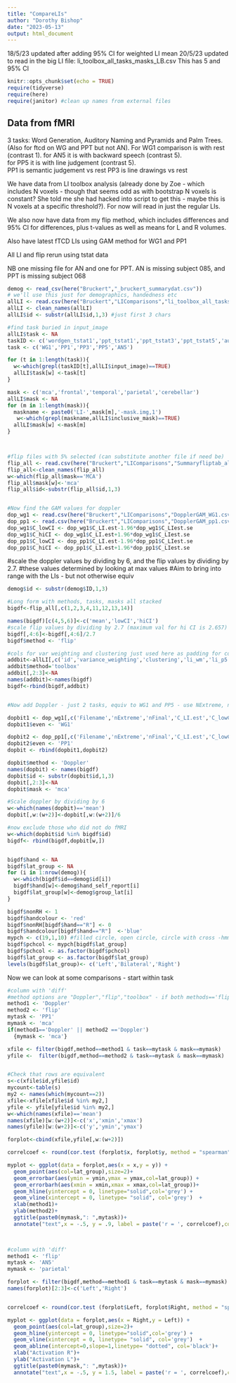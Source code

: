 ```yaml
---
title: "CompareLIs"
author: "Dorothy Bishop"
date: "2023-05-13"
output: html_document
---
```


18/5/23
updated after adding 95% CI for weighted LI mean
20/5/23
updated to read in the big LI file: li_toolbox_all_tasks_masks_LB.csv
This has 5 and 95% CI

```r
knitr::opts_chunk$set(echo = TRUE)
require(tidyverse)
require(here)
require(janitor) #clean up names from external files
```

## Data from fMRI

3 tasks: Word Generation, Auditory Naming and Pyramids and Palm Trees.  
(Also for ftcd on WG and PPT but not AN).
For WG1 comparison is with rest (contrast 1).
for AN5 it is with backward speech (contrast 5).   
for PP5 it is with line judgement (contrast 5).  
PP1 is semantic judgement vs rest
PP3 is line drawings vs rest

We have data from LI toolbox analysis (already done by Zoe - which includes N voxels - though that seems odd as with bootstrap N voxels is constant? She told me she had hacked into script to get this - maybe this is N voxels at a specific threshold?). For now will read in just the regular LIs. 

We also now have data from my flip method, which includes differences and 95% CI for differences, plus t-values as well as means for L and R volumes. 

Also have latest fTCD LIs using GAM method for WG1 and PP1

All LI and flip rerun using tstat data

NB one missing file for AN and one for PPT. 
 AN is missing subject 085, and PPT is missing subject 068


```r
demog <- read_csv(here("Bruckert","_bruckert_summarydat.csv"))
# we'll use this just for demographics, handedness etc
allLI <- read.csv(here("Bruckert","LIComparisons","li_toolbox_all_tasks_masks_LB.csv"))
allLI <- clean_names(allLI)
allLI$id <- substr(allLI$id,1,3) #just first 3 chars

#find task buried in input_image
allLI$task <- NA
taskID <- c('wordgen_tstat1','ppt_tstat1','ppt_tstat3','ppt_tstat5','audnam_tstat5')
task <- c('WG1','PP1','PP3','PP5','AN5')

for (t in 1:length(task)){
  w<-which(grepl(taskID[t],allLI$input_image)==TRUE)
  allLI$task[w] <-task[t]
}

mask <- c('mca','frontal','temporal','parietal','cerebellar')
allLI$mask <- NA
for (m in 1:length(mask)){
  maskname <- paste0('LI-',mask[m],'-mask.img,1')
   w<-which(grepl(maskname,allLI$inclusive_mask)==TRUE)
  allLI$mask[w] <-mask[m]
}



#flip files with 5% selected (can substitute another file if need be)
flip_all <- read.csv(here("Bruckert","LIComparisons","Summaryfliptab_all_1000_5.csv"))
flip_all<-clean_names(flip_all)
w<-which(flip_all$mask=='MCA')
flip_all$mask[w]<-'mca'
flip_all$id<-substr(flip_all$id,1,3)


#Now find the GAM values for doppler
dop_wg1 <- read.csv(here("Bruckert","LIComparisons","DopplerGAM_WG1.csv"))
dop_pp1 <- read.csv(here("Bruckert","LIComparisons","DopplerGAM_pp1.csv"))
dop_wg1$C_lowCI <- dop_wg1$C_LI.est-1.96*dop_wg1$C_LIest.se
dop_wg1$C_hiCI <- dop_wg1$C_LI.est+1.96*dop_wg1$C_LIest.se
dop_pp1$C_lowCI <- dop_pp1$C_LI.est-1.96*dop_pp1$C_LIest.se
dop_pp1$C_hiCI <- dop_pp1$C_LI.est+1.96*dop_pp1$C_LIest.se

```

#scale the doppler values by dividing by 6, and the flip values by dividing by 2.7.
#these values determined by looking at max values
#Aim to bring into range with the LIs - but not otherwise equiv


```r
demog$id <- substr(demog$ID,1,3)

#Long form with methods, tasks, masks all stacked
bigdf<-flip_all[,c(1,2,3,4,11,12,13,14)]

names(bigdf)[c(4,5,6)]<-c('mean','lowCI','hiCI')
#scale flip values by dividing by 2.7 (maximum val for hi CI is 2.657)
bigdf[,4:6]<-bigdf[,4:6]/2.7
bigdf$method <- 'flip'

#cols for var weighting and clustering just used here as padding for correct N cols
addbit<-allLI[,c('id','variance_weighting','clustering','li_wm','li_p5','li_p95','mask','task')]
addbit$method='toolbox'
addbit[,2:3]<-NA
names(addbit)<-names(bigdf)
bigdf<-rbind(bigdf,addbit)


#Now add Doppler - just 2 tasks, equiv to WG1 and PP5 - use NExtreme, nFinal,odd and even for padding

dopbit1 <- dop_wg1[,c('Filename','nExtreme','nFinal','C_LI.est','C_lowCI','C_hiCI','odd','even')]
dopbit1$even <- 'WG1'

dopbit2 <- dop_pp1[,c('Filename','nExtreme','nFinal','C_LI.est','C_lowCI','C_hiCI','odd','even')]
dopbit2$even <- 'PP1'
dopbit <- rbind(dopbit1,dopbit2)

dopbit$method <- 'Doppler'
names(dopbit) <- names(bigdf)
dopbit$id <- substr(dopbit$id,1,3)
dopbit[,2:3]<-NA
dopbit$mask <- 'mca'

#Scale doppler by dividing by 6
w<-which(names(dopbit)=='mean')
dopbit[,w:(w+2)]<-dopbit[,w:(w+2)]/6

#now exclude those who did not do fMRI
w<-which(dopbit$id %in% bigdf$id)
bigdf<- rbind(bigdf,dopbit[w,])


bigdf$hand <- NA
bigdf$lat_group <- NA
for (i in 1:nrow(demog)){
  w<-which(bigdf$id==demog$id[i])
  bigdf$hand[w]<-demog$hand_self_report[i]
  bigdf$lat_group[w]<-demog$group_lat[i]
}

bigdf$nonRH <- 1
bigdf$handcolour <- 'red'
bigdf$nonRH[bigdf$hand=="R"] <- 0
bigdf$handcolour[bigdf$hand=="R"]  <-'blue'
mypch <- c(19,1,10) #filled circle, open circle, circle with cross -hmm not good with ggplot
bigdf$pchcol <- mypch[bigdf$lat_group]
bigdf$pchcol <- as.factor(bigdf$pchcol)
bigdf$lat_group <- as.factor(bigdf$lat_group)
levels(bigdf$lat_group)<- c('Left','Bilateral','Right')

```


Now we can look at some comparisons - start within task

```r
#column with 'diff'
#method options are "Doppler","flip","toolbox" - if both methods=='flip' then do LR
method1 <- 'Doppler'
method2 <- 'flip'
mytask <- 'PP1'
mymask <- 'mca'
if(method1=='Doppler' || method2 =='Doppler')
  {mymask <- 'mca'}

xfile <- filter(bigdf,method==method1 & task==mytask & mask==mymask)
yfile <-  filter(bigdf,method==method2 & task==mytask & mask==mymask)


#Check that rows are equivalent
s<-c(xfile$id,yfile$id)
mycount<-table(s)
my2 <- names(which(mycount==2))
xfile<-xfile[xfile$id %in% my2,]
yfile <- yfile[yfile$id %in% my2,]
w<-which(names(xfile)=='mean')
names(xfile)[w:(w+2)]<-c('x','xmin','xmax')
names(yfile)[w:(w+2)]<-c('y','ymin','ymax')

forplot<-cbind(xfile,yfile[,w:(w+2)])

correlcoef <- round(cor.test (forplot$x, forplot$y, method = "spearman",  exact = FALSE)$estimate,3)

myplot <- ggplot(data = forplot,aes(x = x,y = y)) + 
  geom_point(aes(col=lat_group),size=2)+
  geom_errorbar(aes(ymin = ymin,ymax = ymax,col=lat_group)) + 
  geom_errorbarh(aes(xmin = xmin,xmax = xmax,col=lat_group))+
  geom_hline(yintercept = 0, linetype="solid",col='grey') + 
  geom_vline(xintercept = 0, linetype= "solid", col='grey')  + 
  xlab(method1)+
  ylab(method2)+
  ggtitle(paste0(mymask,": ",mytask))+
  annotate("text",x = -.5, y = .9, label = paste('r = ', correlcoef),col='black')
 



```


```r
#column with 'diff'
method1 <- 'flip'
mytask <- 'AN5'
mymask <- 'parietal'

forplot <- filter(bigdf,method==method1 & task==mytask & mask==mymask)
names(forplot)[2:3]<-c('Left','Right')


correlcoef <- round(cor.test (forplot$Left, forplot$Right, method = "spearman",  exact = FALSE)$estimate,3)

myplot <- ggplot(data = forplot,aes(x = Right,y = Left)) + 
  geom_point(aes(col=lat_group),size=2)+
  geom_hline(yintercept = 0, linetype="solid",col='grey') + 
  geom_vline(xintercept = 0, linetype= "solid", col='grey')  + 
  geom_abline(intercept=0,slope=1,linetype= "dotted", col='black')+
  xlab("Activation R")+
  ylab("Activation L")+
  ggtitle(paste0(mymask,": ",mytask))+
  annotate("text",x = -.5, y = 1.5, label = paste('r = ', correlcoef),col='black')
 



```
